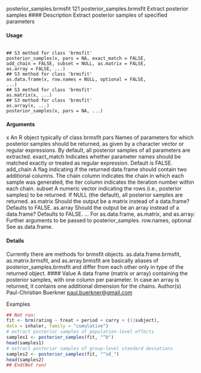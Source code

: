 


posterior_samples.brmsfit 121
posterior_samples.brmsfit
Extract posterior samples
#### Description 
Extract posterior samples of specified parameters

#### Usage
<pre><code>
## S3 method for class 'brmsfit'
posterior_samples(x, pars = NA, exact_match = FALSE,
add_chain = FALSE, subset = NULL, as.matrix = FALSE,
as.array = FALSE, ...)
## S3 method for class 'brmsfit'
as.data.frame(x, row.names = NULL, optional = FALSE,
...)
## S3 method for class 'brmsfit'
as.matrix(x, ...)
## S3 method for class 'brmsfit'
as.array(x, ...)
posterior_samples(x, pars = NA, ...)
</code></pre>
#### Arguments

x An R object typically of class brmsfit
pars Names of parameters for which posterior samples should be returned, as given
by a character vector or regular expressions. By default, all posterior samples of
all parameters are extracted.
exact_match Indicates whether parameter names should be matched exactly or treated as regular
expression. Default is FALSE.
add_chain A flag indicating if the returned data.frame should contain two additional
columns. The chain column indicates the chain in which each sample was
generated, the iter column indicates the iteration number within each chain.
subset A numeric vector indicating the rows (i.e., posterior samples) to be returned. If
NULL (the default), all posterior samples are returned.
as.matrix Should the output be a matrix instead of a data.frame? Defaults to FALSE.
as.array Should the output be an array instead of a data.frame? Defaults to FALSE.
... For as.data.frame, as.matrix, and as.array: Further arguments
 to be passed
to posterior_samples.
row.names, optional
See as.data.frame.

#### Details
Currently there are methods for brmsfit objects. as.data.frame.brmsfit, as.matrix.brmsfit,
and as.array.brmsfit are basically aliases of posterior_samples.brmsfit and differ from
each other only in type of the returned object.
#### Value
A data frame (matrix or array) containing the posterior samples, with one column per parameter. In
case an array is returned, it contains one additional dimension for the chains.
Author(s)
Paul-Christian Buerkner <paul.buerkner@gmail.com>

Examples
```r
## Not run:
fit <- brm(rating ~ treat + period + carry + (1|subject),
data = inhaler, family = "cumulative")
# extract posterior samples of population-level effects
samples1 <- posterior_samples(fit, "^b")
head(samples1)
# extract posterior samples of group-level standard deviations
samples2 <- posterior_samples(fit, "^sd_")
head(samples2)
## End(Not run)
```
